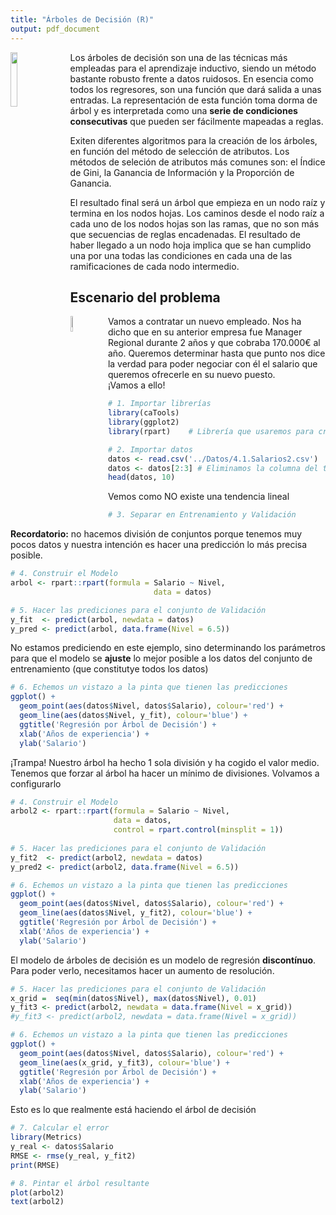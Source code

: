 ```yaml
---
title: "Árboles de Decisión (R)"
output: pdf_document
---
```


<img src='../Imagenes/arbol.png' style='width:15%;height:15%;float:left;margin-right:20px'>
Los árboles de decisión son una de las técnicas más empleadas para el aprendizaje inductivo, siendo un método bastante robusto frente a datos ruidosos. En esencia como todos los regresores, son una función que dará salida a unas entradas. La representación de esta función toma dorma de árbol y es interpretada como una **serie de condiciones consecutivas** que pueden ser fácilmente mapeadas a reglas.

Exiten diferentes algoritmos para la creación de los árboles, en función del método de selección de atributos. Los métodos de seleción de atributos más comunes son: el Índice de Gini, la Ganancia de Información y la Proporción de Ganancia.

El resultado final será un árbol que empieza en un nodo raíz y termina en los nodos hojas. Los caminos desde el nodo raíz a cada uno de los nodos hojas son las ramas, que no son más que secuencias de reglas encadenadas. El resultado de haber llegado a un nodo hoja implica que se han cumplido una por una todas las condiciones en cada una de las ramificaciones de cada nodo intermedio.


Escenario del problema
---

<img src='../Imagenes/entrevista.png' style='width:8%;height:8%;float:left;margin-right:20px'>
Vamos a contratar un nuevo empleado. Nos ha dicho que en su anterior empresa fue Manager Regional durante 2 años y que cobraba 170.000€ al año. Queremos determinar hasta que punto nos dice la verdad para poder negociar con él el salario que queremos ofrecerle en su nuevo puesto.  
¡Vamos a ello!

```r
# 1. Importar librerías
library(caTools)
library(ggplot2)
library(rpart)    # Librería que usaremos para crer el Árbol
```

```r
# 2. Importar datos
datos <- read.csv('../Datos/4.1.Salarios2.csv')
datos <- datos[2:3] # Eliminamos la columna del título del puesto y nos quedamos con el nivel
head(datos, 10)
```
Vemos como NO existe una tendencia lineal

```r
# 3. Separar en Entrenamiento y Validación
```
**Recordatorio:** no hacemos división de conjuntos porque tenemos muy pocos datos y nuestra intención es hacer una predicción lo más precisa posible.

```r
# 4. Construir el Modelo
arbol <- rpart::rpart(formula = Salario ~ Nivel,
                                data = datos)
```

```r
# 5. Hacer las prediciones para el conjunto de Validación
y_fit  <- predict(arbol, newdata = datos)
y_pred <- predict(arbol, data.frame(Nivel = 6.5))
```
No estamos prediciendo en este ejemplo, sino determinando los parámetros para que el modelo se **ajuste** lo mejor posible a los datos del conjunto de entrenamiento (que constitutye todos los datos)

```r
# 6. Echemos un vistazo a la pinta que tienen las predicciones
ggplot() +
  geom_point(aes(datos$Nivel, datos$Salario), colour='red') +
  geom_line(aes(datos$Nivel, y_fit), colour='blue') +
  ggtitle('Regresión por Árbol de Decisión') +
  xlab('Años de experiencia') +
  ylab('Salario')
```

¡Trampa! Nuestro árbol ha hecho 1 sola división y ha cogido el valor medio. Tenemos que forzar al árbol ha hacer un mínimo de divisiones. Volvamos a configurarlo

```r
# 4. Construir el Modelo
arbol2 <- rpart::rpart(formula = Salario ~ Nivel,
                       data = datos,
                       control = rpart.control(minsplit = 1))
 
# 5. Hacer las prediciones para el conjunto de Validación
y_fit2  <- predict(arbol2, newdata = datos)
y_pred2 <- predict(arbol2, data.frame(Nivel = 6.5))

# 6. Echemos un vistazo a la pinta que tienen las predicciones
ggplot() +
  geom_point(aes(datos$Nivel, datos$Salario), colour='red') +
  geom_line(aes(datos$Nivel, y_fit2), colour='blue') +
  ggtitle('Regresión por Árbol de Decisión') +
  xlab('Años de experiencia') +
  ylab('Salario')
```

El modelo de árboles de decisión es un modelo de regresión **discontínuo**.
Para poder verlo, necesitamos hacer un aumento de resolución.

```r
# 5. Hacer las prediciones para el conjunto de Validación
x_grid =  seq(min(datos$Nivel), max(datos$Nivel), 0.01)
y_fit3 <- predict(arbol2, newdata = data.frame(Nivel = x_grid))
#y_fit3 <- predict(arbol2, newdata = data.frame(Nivel = x_grid))

# 6. Echemos un vistazo a la pinta que tienen las predicciones
ggplot() +
  geom_point(aes(datos$Nivel, datos$Salario), colour='red') +
  geom_line(aes(x_grid, y_fit3), colour='blue') +
  ggtitle('Regresión por Árbol de Decisión') +
  xlab('Años de experiencia') +
  ylab('Salario')
```
Esto es lo que realmente está haciendo el árbol de decisión

```r
# 7. Calcular el error
library(Metrics)
y_real <- datos$Salario
RMSE <- rmse(y_real, y_fit2)
print(RMSE)
```


```r
# 8. Pintar el árbol resultante
plot(arbol2)
text(arbol2)
```



